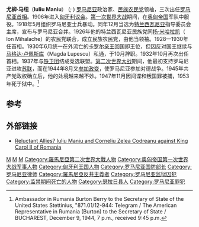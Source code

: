 {{Infobox Prime Minister | name =Iuliu Maniu
| nationality     =
| smallimage      =
| image           =Iuliu_Maniu.jpg
| imagesize       =200px
| caption         =
| order           =[[罗马尼亚总理|罗马尼亚首相]]
| term_start      =1928年11月10日 – 1930年6月7日<br>1930年6月13日 – 1930年10月10日<br>1932年10月20日
| term_end        =1933年1月14日
| monarch         =[[米哈伊一世|米哈伊一世]]<br>[[卡罗尔二世|卡罗尔二世]]
| vicepresident   =
| deputy          =
| predecessor     =[[温蒂勒·布勒蒂亚努|温蒂勒·布勒蒂亚努]]<br>[[格奥尔基·米罗内斯库|格奥尔基·米罗内斯库]]<br>[[亚历山德鲁·瓦伊达-沃埃沃德|亚历山德鲁·瓦伊达-沃埃沃德]]
| successor       =[[格奥尔基·米罗内斯库|格奥尔基·米罗内斯库]]<br>[[格奥尔基·米罗内斯库|格奥尔基·米罗内斯库]]<br>[[亚历山德鲁·瓦伊达-沃埃沃德|亚历山德鲁·瓦伊达-沃埃沃德]]
| birth_date      ={{Birth date|1873|1|8|mf=y}}
| birth_place     =[[奥匈帝国|奥匈帝国]][[特兰西瓦尼亚|特兰西瓦尼亚]][[希姆莱乌锡尔瓦涅伊|希姆莱乌锡尔瓦涅伊]](现在罗马尼亚)
| death_date      ={{death date and age|1953|2|5|1873|1|8|mf=y}}
| death_place     =罗马尼亚[[加拉茨|加拉茨]]西盖特监狱（Sighet prison） 
| constituency    =
| party           =[[民族农民党|民族农民党]]
| spouse          = 
| profession      =[[律师|律师]]
| religion        =希腊东正教
| signature       =
| footnotes       =
|}}

'''尤柳·马纽'''（'''Iuliu Maniu'''） ({{IPA-ro|ˈjulju maˈni.u}}; {{bd|1873年|1月8日|1953年|2月5日|}}) [[罗马尼亚|罗马尼亚]]政治家、[[民族农民党|民族农民党]]领袖，三次出任[[罗马尼亚总理|罗马尼亚首相]]。1906年进入[[匈牙利议会|匈牙利议会]]。[[第一次世界大战|第一次世界大战]]期间，在[[奥匈帝国|奥匈帝国]]军队中服役。1918年5月组织罗马尼亚士兵暴动。同年12月当选为[[特兰西瓦尼亚|特兰西瓦尼亚]]指导委员会主席，宣布与罗马尼亚合并。1926年他的特兰西瓦尼亚民族党同[[扬·米哈拉凯|扬·米哈拉凯]]（ Ion Mihalache）的农民党联合，成立民族农民党，由他当领袖。1928—1930年任首相。1930年6月统一在外流亡的[[卡罗尔二世|卡罗尔亲王]]回国即王位，但因反对国王继续与[[马格达·卢佩斯库|马格达·卢佩斯库]]（Magda Lupescu）私通，于10月辞职。1932年10月再次出任首相。1937年与[[铁卫团|铁卫团]]结成竞选联盟。[[第二次世界大战|第二次世界大战]]期间，他最初支持罗马尼亚进攻[[苏联|苏联]]，而在1944年8月又[[1944年罗马尼亚政变|参加政变]]，使罗马尼亚参加对德战争。1945年共产党政权确立后，他的处境越来越不妙。1947年11月因间谍和叛国罪被捕，1953年死于狱中。<ref>Ambassador in Rumania Burton Berry to the Secretary of State of the United States Stettinius, "871.01/12-944: Telegram / The American Representative in Rumania (Burton) to the Secretary of State / BUCHAREST, December 9, 1944, 7 p.m., received 9:45 p.m.</ref>

==参考==
{{commons category|Iuliu Maniu}}
{{1911}}
{{reflist}}

==外部链接==
* [https://web.archive.org/web/20110609152603/http://eprints.ucl.ac.uk/2247/1/2247.pdf Reluctant Allies? Iuliu Maniu and Corneliu Zelea Codreanu against King Carol II of Romania]

{{罗马尼亚总理}}

{{Authority control}}
{{DEFAULTSORT:Maniu, Iuliu}}
[[Category:罗马尼亚总理|M]]
[[Category:羅蘭大學校友|M]]
[[Category:維也納大學校友|M]]
[[Category:羅馬尼亞第二次世界大戰人物|Category:羅馬尼亞第二次世界大戰人物]]
[[Category:奥匈帝国第一次世界大战军事人物|Category:奥匈帝国第一次世界大战军事人物]]
[[Category:匈牙利王国人物|Category:匈牙利王国人物]]
[[Category:罗马尼亚国防部长|Category:罗马尼亚国防部长]]
[[Category:罗马尼亚律师|Category:罗马尼亚律师]]
[[Category:羅馬尼亞反共主義者|Category:羅馬尼亞反共主義者]]
[[Category:罗马尼亚监狱囚犯|Category:罗马尼亚监狱囚犯]]
[[Category:监禁期间死亡的人物|Category:监禁期间死亡的人物]]
[[Category:瑟拉日县人|Category:瑟拉日县人]]
[[Category:罗马尼亚罪犯|Category:罗马尼亚罪犯]]